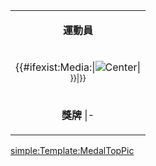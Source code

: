 {| class="infobox" style="width: 23em; font-size: 90%;"
|colspan="3" align="center" bgcolor="#CCCCCC"| '''運動員'''
|-
|colspan="3" align="center" bgcolor="white"   | {{#ifexist:Media:{{{1}}}|[[File:{{{1}}}|Center|{{{2|100px}}}]]<br /><small>{{{3|{{PAGENAME}}}}}|}}</small>
|-
|colspan="3" align="center" bgcolor="#DDDDDD" | '''獎牌'''
|-<noinclude>
|}
{{模板文檔|Template:MedalTableTop/doc}}
[[simple:Template:MedalTopPic]]
</noinclude>